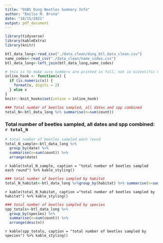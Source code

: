 ```yaml
---
title: "OSBS Dung Beetles Summary Info"
author: "Emilio M. Bruna"
date: "10/15/2021"
output: pdf_document
---
```


```r
library(tidyverse)
library(kableExtra)
library(knitr)
```
```r
btl_data_long<-read_csv("./data_clean/dung_btl_data_clean.csv")
name_codes<-read_csv("./data_clean/name_codes.csv")
btl_data_long<-left_join(btl_data_long,name_codes)

```

```r
# this is to make sure numbers are printed in full, not in scientific notation
inline_hook <- function(x) {
  if (is.numeric(x)) {
    format(x, digits = 2)
  } else x
}
knitr::knit_hooks$set(inline = inline_hook)
```


```r
### Total number of beetles sampled, all dates and spp combined
total_N<-btl_data_long %>% summarise(n=sum(count))
```
### Total number of beetles sampled, all dates and spp combined: `r total_N`





```r
# total number of beetles sampled each round
total_N_sample<-btl_data_long %>%
  group_by(date) %>% 
  summarise(n=sum(count)) %>% 
  arrange(date)
```
`r kable(total_N_sample, caption = "total number of beetles sampled each round") %>% kable_styling()` 


```r
### total number of beetles sampled by habitat
total_N_habitat<-btl_data_long %>%group_by(habitat) %>% summarise(n=sum(count))
```
`r kable(total_N_habitat, caption ="total number of beetles sampled by habitat") %>% kable_styling()`


```r
### total number of beetles sampled by species
spp_totals<-btl_data_long %>% 
  group_by(species) %>% 
  summarise(n=sum(count)) %>% 
  arrange(desc(n))
```
`r kable(spp_totals, caption = "total number of beetles sampled by species") %>% kable_styling()`
